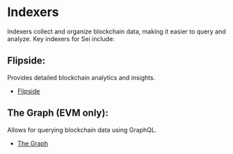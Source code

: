 # Indexers

Indexers collect and organize blockchain data, making it easier to query and analyze. Key indexers for Sei include:

## **Flipside**:
Provides detailed blockchain analytics and insights.
   - [Flipside](https://flipsidecrypto.xyz/)

## **The Graph (EVM only)**:
Allows for querying blockchain data using GraphQL.
   - [The Graph](https://thegraph.com/)

